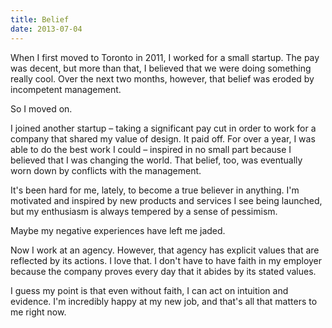 ```yaml
---
title: Belief
date: 2013-07-04
---
```



When I first moved to Toronto in 2011, I worked for a small startup. The pay was decent, but more than that, I believed that we were doing something really cool. Over the next two months, however, that belief was eroded by incompetent management.

So I moved on.

I joined another startup – taking a significant pay cut in order to work for a company that shared my value of design. It paid off. For over a year, I was able to do the best work I could – inspired in no small part because I believed that I was changing the world. That belief, too, was eventually worn down by conflicts with the management.

It's been hard for me, lately, to become a true believer in anything. I'm motivated and inspired by new products and services I see being launched, but my enthusiasm is always tempered by a sense of pessimism.

Maybe my negative experiences have left me jaded.

Now I work at an agency. However, that agency has explicit values that are reflected by its actions. I love that. I don't have to have faith in my employer because the company proves every day that it abides by its stated values.

I guess my point is that even without faith, I can act on intuition and evidence. I'm incredibly happy at my new job, and that's all that matters to me right now.


  